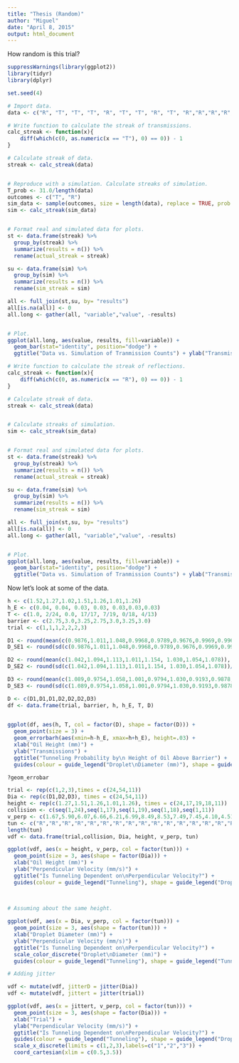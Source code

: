 ```yaml
---
title: "Thesis (Random)"
author: "Miguel"
date: "April 8, 2015"
output: html_document
---
```


How random is this trial?

```r
suppressWarnings(library(ggplot2))
library(tidyr)
library(dplyr)
```

```r
set.seed(4)

# Import data.
data <- c("R", "T", "T", "T", "R", "T", "T", "R", "T", "R","R","R","R","T", "R","R","R","R","R","T", "R","R","R","T","R","R","R","R","R","R","R","R","T", "T", "T", "T", "R", "R", "R", "T", "T", "R", "T","T", "R", "T", "T","R","T", "T", "R", "R", "T", "T", "R", "T", "R","R","R","R","T", "T", "T", "R", "T", "T", "R")

# Write function to calculate the streak of transmissions.
calc_streak <- function(x){
    diff(which(c(0, as.numeric(x == "T"), 0) == 0)) - 1
}

# Calculate streak of data.
streak <- calc_streak(data)


# Reproduce with a simulation. Calculate streaks of simulation.
T_prob <- 31.0/length(data)
outcomes <- c("T", "R")
sim_data <- sample(outcomes, size = length(data), replace = TRUE, prob = c(T_prob, (1-T_prob)))
sim <- calc_streak(sim_data)


# Format real and simulated data for plots.
st <- data.frame(streak) %>% 
  group_by(streak) %>% 
  summarize(results = n()) %>%
  rename(actual_streak = streak)

su <- data.frame(sim) %>% 
  group_by(sim) %>% 
  summarize(results = n()) %>%
  rename(sim_streak = sim)

all <- full_join(st,su, by= "results")
all[is.na(all)] <- 0
all.long <- gather(all, "variable","value", -results)


# Plot.
ggplot(all.long, aes(value, results, fill=variable)) + 
  geom_bar(stat="identity", position="dodge") +
  ggtitle("Data vs. Simulation of Tranmission Counts") + ylab("Transmission Streaks")
```


```r
# Write function to calculate the streak of reflections.
calc_streak <- function(x){
    diff(which(c(0, as.numeric(x == "R"), 0) == 0)) - 1
}

# Calculate streak of data.
streak <- calc_streak(data)


# Calculate streaks of simulation.
sim <- calc_streak(sim_data)


# Format real and simulated data for plots.
st <- data.frame(streak) %>% 
  group_by(streak) %>% 
  summarize(results = n()) %>%
  rename(actual_streak = streak)

su <- data.frame(sim) %>% 
  group_by(sim) %>% 
  summarize(results = n()) %>%
  rename(sim_streak = sim)

all <- full_join(st,su, by= "results")
all[is.na(all)] <- 0
all.long <- gather(all, "variable","value", -results)


# Plot.
ggplot(all.long, aes(value, results, fill=variable)) + 
  geom_bar(stat="identity", position="dodge") +
  ggtitle("Data vs. Simulation of Tranmission Counts") + ylab("Transmission Streaks")
```
Now let's look at some of the data.
```r
h <- c(1.52,1.27,1.02,1.51,1.26,1.01,1.26)
h_E <- c(0.04, 0.04, 0.03, 0.03, 0.03,0.03,0.03) 
T <- c(1.0, 2/24, 0.0, 17/17, 7/19, 0/18, 4/13)
barrier <- c(2.75,3.0,3.25,2.75,3.0,3.25,3.0)
trial <- c(1,1,1,2,2,2,3)

D1 <- round(mean(c(0.9876,1.011,1.048,0.9968,0.9789,0.9676,0.9969,0.9969,0.9672)), digits = 2)
D_SE1 <- round(sd(c(0.9876,1.011,1.048,0.9968,0.9789,0.9676,0.9969,0.9969,0.9672))/sqrt(9), digits = 2)

D2 <- round(mean(c(1.042,1.094,1.113,1.011,1.154, 1.030,1.054,1.078)), digits = 2)
D_SE2 <- round(sd(c(1.042,1.094,1.113,1.011,1.154, 1.030,1.054,1.078))/sqrt(9), digits = 2)

D3 <- round(mean(c(1.089,0.9754,1.058,1.001,0.9794,1.030,0.9193,0.9878,1.090)), digits = 2)
D_SE3 <- round(sd(c(1.089,0.9754,1.058,1.001,0.9794,1.030,0.9193,0.9878,1.090))/sqrt(9), digits = 2)

D <- c(D1,D1,D1,D2,D2,D2,D3)
df <- data.frame(trial, barrier, h, h_E, T, D)

  
ggplot(df, aes(h, T, col = factor(D), shape = factor(D))) + 
  geom_point(size = 3) +
  geom_errorbarh(aes(xmin=h-h_E, xmax=h+h_E), height=.03) +
  xlab("Oil Height (mm)") + 
  ylab("Transmissions") +
  ggtitle("Tunneling Probability by\n Height of Oil Above Barrier") +
  guides(colour = guide_legend("Droplet\nDiameter (mm)"), shape = guide_legend("Droplet\nDiameter (mm)"))

?geom_errobar
```

```r
trial <- rep(c(1,2,3),times = c(24,54,11))
Dia <- rep(c(D1,D2,D3), times = c(24,54,11))
height <- rep(c(1.27,1.51,1.26,1.01,1.26), times = c(24,17,19,18,11))
collision <- c(seq(1,24),seq(1,17),seq(1,19),seq(1,18),seq(1,11))
v_perp <- c(1.67,5.90,6.07,6.66,6.21,6.99,8.49,8.53,7.49,7.45,4.10,4.51,6.72,7.24,7.31,7.11,7.72,5.07,5.19,4.30,4.81,5.23,6.22,6.64,9.05,8.60,9.59,9.38,10.33,8.70,9.60,8.69,10.25,9.98,9.72,9.91,9.00,9.99,9.95,10.27,10.38,5.02,5.89,9.20,6.48,8.23,10.40,10.76,9.62,7.21,8.03,9.25,8.44,9.75,10.77,4.95,8.18,10.05,11.67,3.91,9.41,9.59,10.30,8.85,7.43,9.75,6.26,8.61,10.81,9.57,9.55,9.73,10.92,6.70,5.18,9.23,3.82,8.02,7.57,5.78,7.32,9.62,7.95,7.35,4.38,8.58,8.08,6.94,9.86)
tun <- c("R","R","R","R","R","R","R","R","R","R","R","R","R","R","R","R","R","T","R","R","R","R","T","R","T","T","T","T","T","T","T","T","T","T","T","T","T","T","T","T","T","R","R","R","T","T","R","T","T","R","T","T","R","R","R","R","R","R","T","R","R","R","R","R","R","R","R","R","R","R","R","R","R","R","R","R","R","R","R","R","R","T","R","T","R","T","R","R","T")
length(tun)
vdf <- data.frame(trial,collision, Dia, height, v_perp, tun)

ggplot(vdf, aes(x = height, v_perp, col = factor(tun))) + 
  geom_point(size = 3, aes(shape = factor(Dia))) +
  xlab("Oil Height (mm)") +
  ylab("Perpendicular Velocity (mm/s)") +
  ggtitle("Is Tunneling Dependent on\nPerpendicular Velocity?") + 
  guides(colour = guide_legend("Tunneling"), shape = guide_legend("Droplet\nDiameter (mm)"))
  
  

# Assuming about the same height.

ggplot(vdf, aes(x = Dia, v_perp, col = factor(tun))) + 
  geom_point(size = 3, aes(shape = factor(tun))) +
  xlab("Droplet Diameter (mm)") +
  ylab("Perpendicular Velocity (mm/s)") +
  ggtitle("Is Tunneling Dependent on\nPerpendicular Velocity?") + 
  scale_color_discrete("Droplet\nDiameter (mm)") +
  guides(colour = guide_legend("Tunneling"), shape = guide_legend("Tunneling"))

# Adding jitter

vdf <- mutate(vdf, jitterD = jitter(Dia)) 
vdf <- mutate(vdf, jittert = jitter(trial))

ggplot(vdf, aes(x = jittert, v_perp, col = factor(tun))) + 
  geom_point(size = 3, aes(shape = factor(Dia))) +
  xlab("Trial") +
  ylab("Perpendicular Velocity (mm/s)") +
  ggtitle("Is Tunneling Dependent on\nPerpendicular Velocity?") +
  guides(colour = guide_legend("Tunneling"), shape = guide_legend("Droplet\nDiameter (mm)")) +
  scale_x_discrete(limits = c(1,2,3),labels=c("1","2","3")) +
  coord_cartesian(xlim = c(0.5,3.5)) 

```